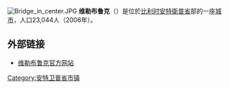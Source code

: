 {{Unreferenced|time=2018-08-13T06:47:35+00:00}}
[[File:Bridge_in_center.JPG|thumb]]
'''维勒布鲁克'''（{{lang-nl|Willebroek}}）是位於[[比利时|比利时]][[安特衛普省|安特衛普省]]部的一座[[城市|城市]]，人口23,044人（2006年）。

== 外部链接 ==
* [http://www.willebroek.be/ 维勒布鲁克官方网站]

{{安特卫普省市区}}
{{Authority control}}
{{Belgium-geo-stub}}
{{DEFAULTSORT:Willebroeck}}

[[Category:安特卫普省市镇|Category:安特卫普省市镇]]